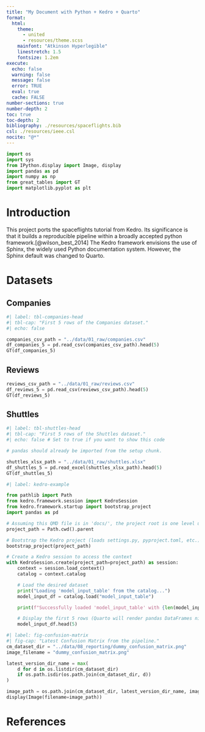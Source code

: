 ```yaml
---
title: "My Document with Python + Kedro + Quarto"
format:
  html:
    theme: 
      - united
      - resources/theme.scss
    mainfont: "Atkinson Hyperlegible"
    linestretch: 1.5
    fontsize: 1.2em
execute:
  echo: false
  warning: false
  message: false
  error: TRUE
  eval: true
  cache: FALSE
number-sections: true
number-depth: 2
toc: true
toc-depth: 2
bibliography: ./resources/spaceflights.bib
csl: ./resources/ieee.csl
nocite: "@*"
---
```


```python
import os
import sys
from IPython.display import Image, display
import pandas as pd
import numpy as np
from great_tables import GT
import matplotlib.pyplot as plt
```



# Introduction

This project ports the spaceflights tutorial from Kedro.  Its significance is that it builds a reproducible pipeline within a broadly accepted python framework.[@wilson_best_2014]  The Kedro framework envisions the use of Sphinx, the widely used Python documentation system.  However, the Sphinx default was changed to Quarto. 


# Datasets

## Companies

```python
#| label: tbl-companies-head
#| tbl-cap: "First 5 rows of the Companies dataset."
#| echo: false

companies_csv_path = "../data/01_raw/companies.csv"
df_companies_5 = pd.read_csv(companies_csv_path).head(5)
GT(df_companies_5)
```

## Reviews 

```python
reviews_csv_path = "../data/01_raw/reviews.csv"
df_reviews_5 = pd.read_csv(reviews_csv_path).head(5)
GT(df_reviews_5)
```

## Shuttles

```python
#| label: tbl-shuttles-head
#| tbl-cap: "First 5 rows of the Shuttles dataset."
#| echo: false # Set to true if you want to show this code

# pandas should already be imported from the setup chunk.

shuttles_xlsx_path = "../data/01_raw/shuttles.xlsx"
df_shuttles_5 = pd.read_excel(shuttles_xlsx_path).head(5)
GT(df_shuttles_5)
```

```python
#| label: kedro-example

from pathlib import Path
from kedro.framework.session import KedroSession
from kedro.framework.startup import bootstrap_project
import pandas as pd

# Assuming this QMD file is in 'docs/', the project root is one level up.
project_path = Path.cwd().parent 

# Bootstrap the Kedro project (loads settings.py, pyproject.toml, etc.)
bootstrap_project(project_path)

# Create a Kedro session to access the context
with KedroSession.create(project_path=project_path) as session:
    context = session.load_context()
    catalog = context.catalog

    # Load the desired dataset
    print("Loading 'model_input_table' from the catalog...")
    model_input_df = catalog.load("model_input_table")

    print(f"Successfully loaded 'model_input_table' with {len(model_input_df)} rows.")

    # Display the first 5 rows (Quarto will render pandas DataFrames nicely)
    model_input_df.head(5)
```




```python
#| label: fig-confusion-matrix
#| fig-cap: "Latest Confusion Matrix from the pipeline."
cm_dataset_dir = "../data/08_reporting/dummy_confusion_matrix.png"
image_filename = "dummy_confusion_matrix.png"

latest_version_dir_name = max(
    d for d in os.listdir(cm_dataset_dir) 
    if os.path.isdir(os.path.join(cm_dataset_dir, d))
)

image_path = os.path.join(cm_dataset_dir, latest_version_dir_name, image_filename)
display(Image(filename=image_path))
```

# References {.unnumbered}

:::{#refs}
:::
